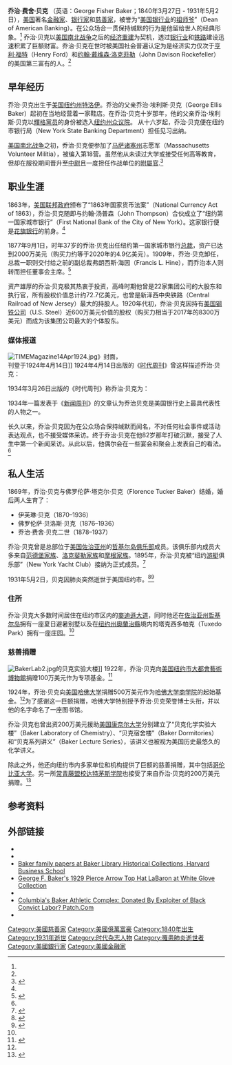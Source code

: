 {{short description|美国金融家}}
{{infobox person
| name = 乔治·费舍·贝克
| image = File: George F. Baker cph.3b20692.jpg
| caption = 
| birth_name = 
| birth_date = {{Birth date|1840|3|27}}
| birth_place = {{USA}}[[纽约州|纽约州]][[特洛伊_(纽约州)|特洛伊]]
| death_date = {{Death date and age|1931|5|2|1840|3|27}}
| death_place = {{USA}}[[纽约州|纽约州]][[纽约市|纽约市]]
| death_cause = [[肺炎|肺炎]]<ref name="1931Obit"/>
| resting_place = 
| resting_place_coordinates = 
| residence = 
| nationality = {{USA}} 
| other_names = 
| known_for = 美国银行业祖师爷<br/>（Dean of American Banking）<ref name="1931Obit"/>
| education = 
| employer = 
| occupation = [[金融|金融家]]、[[慈善家|慈善家]]、[[美军|美军]][[中尉|中尉]][[File:First_Lieutenant_insignia.png|10px]]
| title = 
| spouse = 佛罗伦萨·塔克尔·贝克<br/>（Florence Tucker Baker）
| children = 伊芙琳·贝克<br/>（Evelyn Baker）<br/>佛罗伦萨·贝洛斯·贝克<br/>（Florence Bellows Baker）<br/>乔治·费舍·贝克二世<br/>（George Fisher, Jr.）
| signature = 
| website = 
| footnotes = 
}}

'''乔治·费舍·贝克''' （英语：George Fisher Baker；1840年3月27日 - 1931年5月2日），[[美国|美国]]著名[[金融|金融家]]、[[銀行家|银行家]]和[[慈善家|慈善家]]，被誉为“[[美国|美国]][[银行业|银行业]]的[[祖師爺|祖师爷]]”（Dean of American Banking）。在公众场合一贯保持缄默的行为是他留给世人的经典形象。<ref name="1931Obit"/> 乔治·贝克以[[美国南北战争|美国南北战争]]之后的[[美国重建时期|经济重建]]为契机，透过[[银行业|银行业]]和[[铁路|铁路]]建设迅速积累了巨额财富。乔治·贝克在世时被美国社会普遍认定为是经济实力仅次于[[亨利·福特|亨利·福特]]（Henry Ford）和[[约翰·戴维森·洛克菲勒|约翰·戴维森·洛克菲勒]]（John Davison Rockefeller）的美国第三富有的人。<ref name="NYTObit2"/>

==早年经历==
乔治·贝克出生于[[美国|美国]][[纽约州|纽约州]][[特洛伊_(纽约州)|特洛伊]]。乔治的父亲乔治·埃利斯·贝克（George Ellis Baker）起初在当地经营着一家鞋店。在乔治·贝克十岁那年，他的父亲乔治·埃利斯·贝克以[[輝格黨_(美國)|輝格黨员]]的身份被选入[[纽约州众议院|纽约州众议院]]。 从十六岁起，乔治·贝克便在纽约市银行局（New York State Banking Department）担任见习出纳。

[[美国南北战争|美国南北战争]]之初，乔治·贝克便参加了[[马萨诸塞州|马萨诸塞州]]志愿军（Massachusetts Volunteer Militia），被编入第18营。虽然他从未读过大学或接受任何高等教育，但却在服役期间晋升至[[中尉|中尉]]且一度担任作战单位的[[附屬官|附屬官]].<ref name = "jamesgrant">{{cite book|last= Grant|first= James|title= Money of the Mind|url= https://archive.org/details/moneyofmindborro0000gran|publisher= New York: Farrar Straus Giroux|date= 1992}}</ref>

==职业生涯==
1863年，[[美国联邦政府|美国联邦政府]]颁布了“1863年国家货币法案”（National Currency Act of 1863），乔治·贝克随即与约翰·汤普森（John Thompson）合伙成立了“纽约第一国家城市银行”（First National Bank of the City of New York）。这家银行便是[[花旗银行|花旗银行]]的前身。<ref name = "jamesgrant"/>

1877年9月1日，时年37岁的乔治·贝克出任纽约第一国家城市银行[[总裁|总裁]]，资产已达到2000万美元（购买力约等于2020年的4.9亿美元）。1909年，乔治·贝克卸任，总裁一职则交付给之前的副总裁弗朗西斯·海因（Francis L. Hine），而乔治本人则转而担任董事会主席。<ref name="1909Retirement">{{cite news |title=G.F. BAKER QUITS BANK PRESIDENCY; Head of First National Succeeded by Vice President Francis L. Hine. SURPRISE FOR THE STREET Mr. Baker Will Be Chairman of the Board -- Vanderlip in Stillman's Place -- Other Changes. |url=https://www.nytimes.com/1909/01/13/archives/gf-baker-quits-bank-presidency-head-of-first-national-succeeded-by.html?searchResultPosition=7 |accessdate=2020-06-17 |work=[[The_New_York_Times|The New York Times]] |date=1909-01-13 |archive-date=2020-06-18 |archive-url=https://web.archive.org/web/20200618213841/https://www.nytimes.com/1909/01/13/archives/gf-baker-quits-bank-presidency-head-of-first-national-succeeded-by.html?searchResultPosition=7 |dead-url=no }}</ref>

资产雄厚的乔治·贝克极其热衷于投资，高峰时期他曾是22家集团公司的大股东和执行官，所有股权价值总计约72.7亿美元，也曾是新泽西中央铁路（Central Railroad of New Jersey）最大的持股人。1920年代初，乔治·贝克因持有[[美国钢铁公司|美国钢铁公司]]（U.S. Steel）近600万美元价值的股权（购买力相当于2017年的8300万美元）而成为该集团公司最大的个体股东。

===媒体报道===
[[File:TIMEMagazine14Apr1924.jpg|thumb]]》封面，<br/>刊登于1924年4月14日]]
1924年4月14日出版的《[[时代周刊|时代周刊]]》曾这样描述乔治·贝克：
{{Quotation|没错，他坐拥2亿美元的巨额财富，比[[约翰·皮尔庞特·摩根|约翰·皮尔庞特·摩根]]还要富有。没错，84岁的他从多家公司总裁的位置上退休以后，捐了一堆铁路、银行和工厂。<br/>（英语原文：True, he is twice as rich as the original J. P. Morgan, having a fortune estimated at 200 millions. True, at the age of 84 when he has retired from many directorates, he dominates half a dozen railroads, several banks, scores of industrial concerns.）}} 

1934年3月26日出版的《时代周刊》称乔治·贝克为：
{{Quotation|美国历史上最富有、最具实力、最独断专行的商业银行家。<br/>（英语：the richest, most powerful and most taciturn commercial banker in U. S. history）<ref>{{cite news
|author=
|title=All Paths Unite!
|date=1934-03-26
|work=[[Time_Magazine|Time Magazine]]
|url=http://www.time.com/time/magazine/article/0,9171,747268,00.html?promoid=googlep
|accessdate=2008-08-09
|archive-date=2012-10-20
|archive-url=https://web.archive.org/web/20121020161908/http://www.time.com/time/magazine/article/0,9171,747268,00.html?promoid=googlep
|dead-url=no
}}</ref>}}

1934年一篇发表于《[[新闻周刊|新闻周刊]]》的文章认为乔治贝克是美国银行史上最具代表性的人物之一。

长久以来，乔治·贝克因为在公众场合保持缄默而闻名，不对任何社会事件或活动表达观点，也不接受媒体采访。终于乔治·贝克在他82岁那年打破沉默，接受了人生中第一个新闻采访。从此以后，他偶尔会在一些宴会和聚会上发表自己的看法。<ref name="NYTObit2"/>

==私人生活==
1869年，乔治·贝克与佛罗伦萨·塔克尔·贝克（Florence Tucker Baker）结婚，婚后两人生育了：
* 伊芙琳·贝克（1870–1936）
* 佛罗伦萨·贝洛斯·贝克（1876–1936）
* 乔治·费舍·贝克二世（1878–1937）
乔治·贝克曾是总部位于[[美国|美国]][[佐治亚州|佐治亚州]]的[[哲基尔岛俱乐部|哲基尔岛俱乐部]]成员。该俱乐部内成员大多来自[[范德比尔特家族|范德堡家族]]、[[洛克斐勒家族|洛克斐勒家族]]和[[摩根家族|摩根家族]]。1895年，乔治·贝克被“纽约[[游艇|游艇]]俱乐部”（New York Yacht Club）接纳为正式成员。<ref>{{cite book|last=Parkinson, Jr|first= John|title=The History of the New York Yacht Club|publisher=New York: NYYC|date=1975|page=249}}</ref>

1931年5月2日，贝克因肺炎突然逝世于美国纽约市。<ref name="1931Obit">{{cite news |title=GEORGE F. BAKER, 91, DIES SUDDENLY OF PNEUMONIA; DEAN OF NATION'S BANKERS; STRICKEN ON THURSDAY Financier Succumbs in His Madison Av. Home With Family at Side. SMILES TO THEM AT END Complained After Board Session and His Illness Became Grave in a Few Hours. LONG ACTIVE DESPITE AGE Director of Steel Corporation and Head of First National, He Gave Millions to Public. |url=https://www.nytimes.com/1931/05/03/archives/george-f-baker-91-dies-suddenly-of-pneumonia-dean-of-nations.html?searchResultPosition=9 |accessdate=2020-06-17 |work=[[The_New_York_Times|The New York Times]] |date=1931-05-03 |archive-date=2020-06-18 |archive-url=https://web.archive.org/web/20200618102252/https://www.nytimes.com/1931/05/03/archives/george-f-baker-91-dies-suddenly-of-pneumonia-dean-of-nations.html?searchResultPosition=9 |dead-url=no }}</ref><ref name="1931Honor">{{cite news |title=George F. Baker. |url=https://www.nytimes.com/1931/05/04/archives/george-f-baker.html?searchResultPosition=6 |accessdate=2020-06-17 |work=[[The_New_York_Times|The New York Times]] |date=1931-05-04 |archive-date=2020-06-18 |archive-url=https://web.archive.org/web/20200618054323/https://www.nytimes.com/1931/05/04/archives/george-f-baker.html?searchResultPosition=6 |dead-url=no }}</ref>

===住所===
乔治·贝克大多数时间居住在纽约市区内的[[麥迪遜大道|麥迪遜大道]]，同时他还在[[佐治亚州|佐治亚州]][[哲基尔岛|哲基尔岛]]拥有一座夏日避暑别墅以及在[[纽约州|纽约州]][[奧蘭治縣_(紐約州)|奧蘭治縣]]境内的塔克西多帕克（Tuxedo Park）拥有一座庄园。<ref name="1931Obit"/>

===慈善捐赠===
[[File:BakerLab2.jpg|thumb]]的贝克实验大楼]]
1922年，乔治·贝克向[[美国|美国]][[纽约市|纽约市]][[大都會藝術博物館|大都會藝術博物館]]捐赠100万美元作为专项基金。<ref>{{cite journal |title=A Notable Gift from George F. Baker |journal=The Metropolitan Museum of Art Bulletin |date=1922-07-01 |volume=17 |issue=7 |page=146 |jstor=3254447 }}</ref>

1924年，乔治·贝克向[[美国|美国]][[哈佛大学|哈佛大学]]捐赠500万美元作为[[哈佛大学商学院|哈佛大学商学院]]的起始基金。<ref name = "jamesgrant"/>为了感谢这一巨额捐赠，哈佛大学特别授予乔治·贝克荣誉博士头衔，并以他的名字命名了一座图书馆。

乔治·贝克也曾出资200万美元援助[[美国|美国]][[康奈尔大学|康奈尔大学]]分别建立了“贝克化学实验大楼”（Baker Laboratory of Chemistry）、“贝克宿舍楼”（Baker Dormitories）和“贝克系列讲义”（Baker Lecture Series），该讲义也被视为美国历史最悠久的化学讲义。

除此之外，他还向纽约市内多家单位和机构提供了巨额的慈善捐赠，其中包括[[哥伦比亚大学|哥伦比亚大学]]。另一所[[常青藤盟校|常青藤盟校]][[达特茅斯学院|达特茅斯学院]]也接受了来自乔治·贝克的200万美元捐赠。<ref name="NYTObit2">{{cite news |title=BAKER WAS A POWER IN WORLD FINANCE; With Elder Morgan and James A. Stillman, He Dominated Vast Network of Companies. BEGAN AS A CLERK AT 16 Fortune Has Been Estimated as High as $500,000,000--Never Spoke In Public Until He Was 84. |url=https://timesmachine.nytimes.com/timesmachine/1931/05/03/92138964.html?pageNumber=28 |accessdate=2020-06-17 |work=[[The_New_York_Times|The New York Times]] |date=1931-05-03 |language=en |archive-date=2022-04-02 |archive-url=https://web.archive.org/web/20220402091508/https://timesmachine.nytimes.com/timesmachine/1931/05/03/92138964.html?pageNumber=28 }}</ref>

==参考资料==
{{Reflist|30em}}

==外部链接==
{{Commons category}}
* {{findagrave|87429940}}
* {{Internet Archive author |sname=George Fisher Baker |sopt=t}}
* [http://nrs.harvard.edu/urn-3:HBS.Baker.EAD:bak00198 Baker family papers at Baker Library Historical Collections, Harvard Business School]
* [https://web.archive.org/web/20070322063134/http://www.whiteglovecollection.com/2whiteglovecollection/publish/article_117.shtml George F. Baker's 1929 Pierce Arrow Top Hat LaBaron at White Glove Collection]
* {{cite news
|author=
|title=Banker Baker
|date=1924-04-14
|work=[[Time_Magazine|Time Magazine]]
|url=http://www.time.com/time/magazine/article/0,9171,718210,00.html
|accessdate=2008-08-09
|archive-date=2009-08-06
|archive-url=https://web.archive.org/web/20090806074618/http://www.time.com/time/magazine/article/0,9171,718210,00.html
|dead-url=no
}}
* [https://patch.com/new-york/upper-west-side-nyc/columbias-baker-athletic-complex-donated-exploiter-black-convict-labor Columbia's Baker Athletic Complex: Donated By Exploiter of Black Convict Labor? Patch.Com] {{Wayback|url=https://patch.com/new-york/upper-west-side-nyc/columbias-baker-athletic-complex-donated-exploiter-black-convict-labor |date=20210126203311 }}
* {{PM20|FID=pe/000915}}

{{Authority control}}

{{DEFAULTSORT:Baker, George Fisher}}

[[Category:美國慈善家|Category:美國慈善家]]
[[Category:美國億萬富豪|Category:美國億萬富豪]]
[[Category:1840年出生|Category:1840年出生]]
[[Category:1931年逝世|Category:1931年逝世]]
[[Category:时代杂志人物|Category:时代杂志人物]]
[[Category:罹患肺炎逝世者|Category:罹患肺炎逝世者]]
[[Category:美國銀行家|Category:美國銀行家]]
[[Category:美國金融家|Category:美國金融家]]